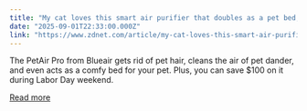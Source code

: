 ```yaml
---
title: "My cat loves this smart air purifier that doubles as a pet bed, and it's $100 off for Labor Day"
date: "2025-09-01T22:33:00.000Z"
link: "https://www.zdnet.com/article/my-cat-loves-this-smart-air-purifier-that-doubles-as-a-pet-bed-and-its-100-off-for-labor-day/"
---
```


The PetAir Pro from Blueair gets rid of pet hair, cleans the air of pet dander, and even acts as a comfy bed for your pet. Plus, you can save $100 on it during Labor Day weekend.

[Read more](https://www.zdnet.com/article/my-cat-loves-this-smart-air-purifier-that-doubles-as-a-pet-bed-and-its-100-off-for-labor-day/)
